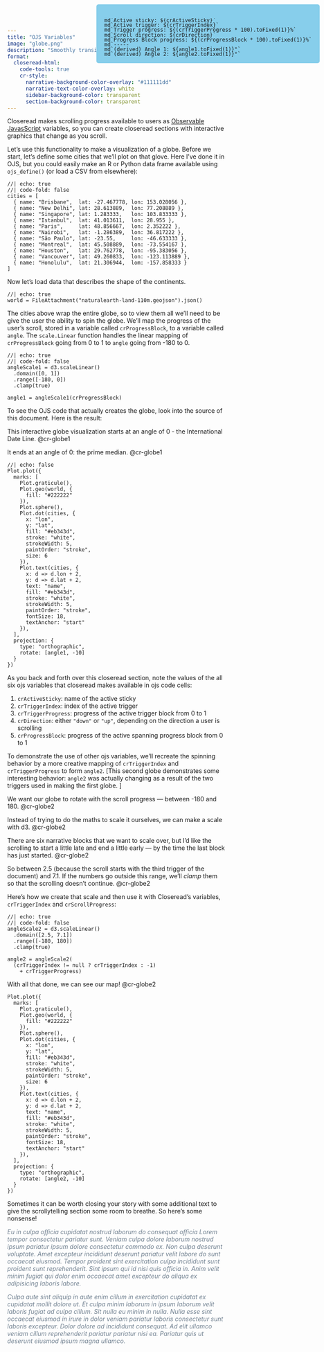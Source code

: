 ```yaml
---
title: "OJS Variables"
image: "globe.png"
description: "Smoothly transition interactive OJS graphics."
format:
  closeread-html:
    code-tools: true
    cr-style:
      narrative-background-color-overlay: "#111111dd"
      narrative-text-color-overlay: white
      sidebar-background-color: transparent
      section-background-color: transparent
---
```


Closeread makes scrolling progress available to users as [Observable JavasScript](https://quarto.org/docs/interactive/ojs) variables, so you can create closeread sections with interactive graphics that change as you scroll.

Let's use this functionality to make a visualization of a globe. Before we start, let's define some cities that we'll plot on that glove. Here I've done it in OJS, but you could easily make an R or Python data frame available using `ojs_define()` (or load a CSV from elsewhere):

```ojs
//| echo: true
//| code-fold: false
cities = [
  { name: "Brisbane",  lat: -27.467778, lon: 153.028056 },
  { name: "New Delhi", lat: 28.613889,  lon: 77.208889 },
  { name: "Singapore", lat: 1.283333,   lon: 103.833333 },
  { name: "Istanbul",  lat: 41.013611,  lon: 28.955 },
  { name: "Paris",     lat: 48.856667,  lon: 2.352222 },
  { name: "Nairobi",   lat: -1.286389,  lon: 36.817222 },
  { name: "São Paulo", lat: -23.55,     lon: -46.633333 },
  { name: "Montreal",  lat: 45.508889,  lon: -73.554167 },
  { name: "Houston",   lat: 29.762778,  lon: -95.383056 },
  { name: "Vancouver", lat: 49.260833,  lon: -123.113889 },
  { name: "Honolulu",  lat: 21.306944,  lom: -157.858333 }
]
```

Now let's load data that describes the shape of the continents.

```ojs
//| echo: true
world = FileAttachment("naturalearth-land-110m.geojson").json()
```

The cities above wrap the entire globe, so to view them all we'll need to be give the user the ability to spin the globe. We'll map the progress of the user's scroll, stored in a variable called `crProgressBlock`, to a variable called `angle`. The `scale.Linear` function handles the linear mapping of `crProgressBlock` going from 0 to 1 to `angle` going from -180 to 0.

```ojs
//| echo: true
//| code-fold: false
angleScale1 = d3.scaleLinear()
  .domain([0, 1])
  .range([-180, 0])
  .clamp(true)
    
angle1 = angleScale1(crProgressBlock)
```

To see the OJS code that actually creates the globe, look into the source of this document. Here is the result:

::::{.cr-section layout="overlay-center"}

:::{.progress-block}
This interactive globe visualization starts at an angle of 0 - the International Date Line. @cr-globe1

It ends at an angle of 0: the prime median. @cr-globe1

:::

:::{#cr-globe1}

```ojs
//| echo: false
Plot.plot({
  marks: [
    Plot.graticule(),
    Plot.geo(world, {
      fill: "#222222"
    }),
    Plot.sphere(),
    Plot.dot(cities, {
      x: "lon",
      y: "lat",
      fill: "#eb343d",
      stroke: "white",
      strokeWidth: 5,
      paintOrder: "stroke",
      size: 6
    }),
    Plot.text(cities, {
      x: d => d.lon + 2,
      y: d => d.lat + 2,
      text: "name",
      fill: "#eb343d",
      stroke: "white",
      strokeWidth: 5,
      paintOrder: "stroke",
      fontSize: 18,
      textAnchor: "start"
    }),
  ],
  projection: {
    type: "orthographic",
    rotate: [angle1, -10]
  }
})
```

:::

::::

:::{.counter style="position: fixed; top: 10px; right: 10px; background-color: skyblue; border-radius: 5px; padding: 18px 18px 0 18px; line-height: .8em;"}
```ojs
md`Active sticky: ${crActiveSticky}`
md`Active trigger: ${crTriggerIndex}`
md`Trigger progress: ${(crTriggerProgress * 100).toFixed(1)}%`
md`Scroll direction: ${crDirection}`
md`Progress Block progress: ${(crProgressBlock * 100).toFixed(1)}%`
md`-----`
md`(derived) Angle 1: ${angle1.toFixed(1)}°`
md`(derived) Angle 2: ${angle2.toFixed(1)}°`
```
:::

As you back and forth over this closeread section, note the values of the all six ojs variables that closeread makes available in ojs code cells:

1. `crActiveSticky`: name of the active sticky
2. `crTriggerIndex`: index of the active trigger
3. `crTriggerProgress`: progress of the active trigger block from 0 to 1
4. `crDirection`: either `"down"` or `"up"`, depending on the direction a user is scrolling
5. `crProgressBlock`: progress of the active spanning progress block from 0 to 1

To demonstrate the use of other ojs variables, we'll recreate the spinning behavior by a more creative mapping of `crTriggerIndex` and `crTriggerProgress` to form `angle2`. [This second globe demonstrates some interesting behavior: `angle2` was actually changing as a result of the two triggers used in making the first globe. ]


::::{.cr-section layout="overlay-center"}

We want our globe to rotate with the scroll progress — between -180 and 180. @cr-globe2

Instead of trying to do the maths to scale it ourselves, we can make a scale with d3. @cr-globe2

There are six narrative blocks that we want to scale over, but I'd like the scrolling to start a little late and end a little early — by the time the last block has just started. @cr-globe2

So between 2.5 (because the scroll starts with the third trigger of the document) and 7.1. If the numbers go outside this range, we'll _clamp_ them so that the scrolling doesn't continue. @cr-globe2

:::{focus-on="cr-globe2"}
Here's how we create that scale and then use it with Closeread's variables, `crTriggerIndex` and `crScrollProgress`:
  
```ojs
//| echo: true
//| code-fold: false
angleScale2 = d3.scaleLinear()
  .domain([2.5, 7.1])
  .range([-180, 180])
  .clamp(true)

angle2 = angleScale2(
  (crTriggerIndex != null ? crTriggerIndex : -1)
    + crTriggerProgress)
```
:::

With all that done, we can see our map! @cr-globe2

:::{#cr-globe2}

```ojs
Plot.plot({
  marks: [
    Plot.graticule(),
    Plot.geo(world, {
      fill: "#222222"
    }),
    Plot.sphere(),
    Plot.dot(cities, {
      x: "lon",
      y: "lat",
      fill: "#eb343d",
      stroke: "white",
      strokeWidth: 5,
      paintOrder: "stroke",
      size: 6
    }),
    Plot.text(cities, {
      x: d => d.lon + 2,
      y: d => d.lat + 2,
      text: "name",
      fill: "#eb343d",
      stroke: "white",
      strokeWidth: 5,
      paintOrder: "stroke",
      fontSize: 18,
      textAnchor: "start"
    }),
  ],
  projection: {
    type: "orthographic",
    rotate: [angle2, -10]
  }
})
```

:::

::::

Sometimes it can be worth closing your story with some additional text to give the scrollytelling section some room to breathe. So here's some nonsense!

:::{style="color: slategrey; font-style: italic;"}
Eu in culpa officia cupidatat nostrud laborum do consequat officia Lorem tempor consectetur pariatur sunt. Veniam culpa dolore laborum nostrud ipsum pariatur ipsum dolore consectetur commodo ex. Non culpa deserunt voluptate. Amet excepteur incididunt deserunt pariatur velit labore do sunt occaecat eiusmod. Tempor proident sint exercitation culpa incididunt sunt proident sunt reprehenderit. Sint ipsum qui id nisi quis officia in. Anim velit minim fugiat qui dolor enim occaecat amet excepteur do aliqua ex adipisicing laboris labore.

Culpa aute sint aliquip in aute enim cillum in exercitation cupidatat ex cupidatat mollit dolore ut. Et culpa minim laborum in ipsum laborum velit laboris fugiat ad culpa cillum. Sit nulla eu minim in nulla. Nulla esse sint occaecat eiusmod in irure in dolor veniam pariatur laboris consectetur sunt laboris excepteur. Dolor dolore ad incididunt consequat. Ad elit ullamco veniam cillum reprehenderit pariatur pariatur nisi ea. Pariatur quis ut deserunt eiusmod ipsum magna ullamco.

:::